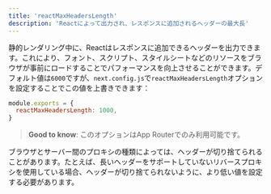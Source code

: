 ```yaml
---
title: 'reactMaxHeadersLength'
description: 'Reactによって出力され、レスポンスに追加されるヘッダーの最大長'
---
```


静的レンダリング中に、Reactはレスポンスに追加できるヘッダーを出力できます。これにより、フォント、スクリプト、スタイルシートなどのリソースをブラウザが事前にロードすることでパフォーマンスを向上させることができます。デフォルト値は`6000`ですが、`next.config.js`で`reactMaxHeadersLength`オプションを設定することでこの値を上書きできます：

```js title="next.config.js"
module.exports = {
  reactMaxHeadersLength: 1000,
}
```

> **Good to know**: このオプションはApp Routerでのみ利用可能です。

ブラウザとサーバー間のプロキシの種類によっては、ヘッダーが切り捨てられることがあります。たとえば、長いヘッダーをサポートしていないリバースプロキシを使用している場合、ヘッダーが切り捨てられないように、より低い値を設定する必要があります。